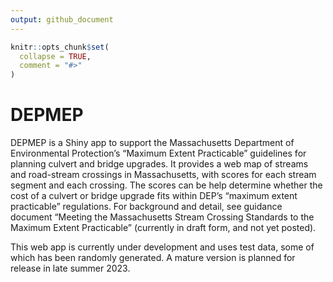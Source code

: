 ```yaml
---
output: github_document
---
```


<!-- README.md is generated from README.Rmd. Please edit that file -->

```r
knitr::opts_chunk$set(
  collapse = TRUE,
  comment = "#>"
)
```

# DEPMEP

<!-- badges: start -->
<!-- badges: end -->

DEPMEP is a Shiny app to support the Massachusetts Department of Environmental Protection's "Maximum Extent Practicable" 
guidelines for planning culvert and bridge upgrades. It provides a web map of streams and road-stream crossings in Massachusetts, with scores for each stream segment and each crossing. The scores can be help determine whether the cost 
of a culvert or bridge upgrade fits within DEP's "maximum extent practicable" regulations. For background and detail, see guidance document "Meeting the Massachusetts Stream Crossing Standards to the Maximum Extent Practicable" (currently in draft form, and not yet posted).

This web app is currently under development and uses test data, some of which has been randomly generated. A mature version is
planned for release in late summer 2023.
